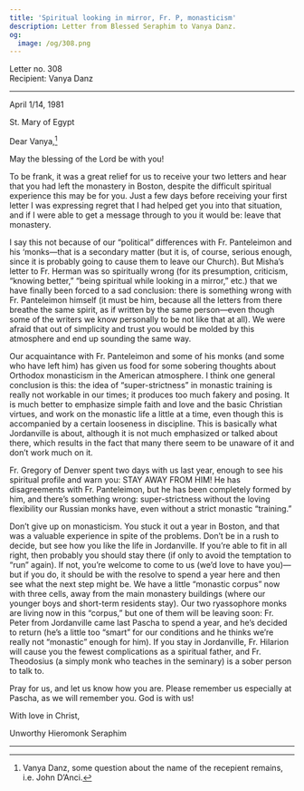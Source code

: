 ```yaml
---
title: 'Spiritual looking in mirror, Fr. P, monasticism'
description: Letter from Blessed Seraphim to Vanya Danz.
og:
  image: /og/308.png
---
```


<div style={{textAlign:'right', fontFamily:'monospace'}}>Letter no. 308</div>
<div style={{textAlign:'left', fontFamily:'monospace'}}>Recipient: Vanya Danz</div>

---

April 1/14, 1981

St. Mary of Egypt

Dear Vanya,[^1]

May the blessing of the Lord be with you!

To be frank, it was a great relief for us to receive your two letters and hear that you had left the monastery in Boston, despite the difficult spiritual experience this may be for you. Just a few days before receiving your first letter I was expressing regret that I had helped get you into that situation, and if I were able to get a message through to you it would be: leave that monastery.

I say this not because of our “political” differences with Fr. Panteleimon and his ‘monks—that is a secondary matter (but it is, of course, serious enough, since it is probably going to cause them to leave our Church). But Misha’s letter to Fr. Herman was so spiritually wrong (for its presumption, criticism, “knowing better,” “being spiritual while looking in a mirror,” etc.) that we have finally been forced to a sad conclusion: there is something wrong with Fr. Panteleimon himself (it must be him, because all the letters from there breathe the same spirit, as if written by the same person—even though some of the writers we know personally to be not like that at all). We were afraid that out of simplicity and trust you would be molded by this atmosphere and end up sounding the same way.

Our acquaintance with Fr. Panteleimon and some of his monks (and some who have left him) has given us food for some sobering thoughts about Orthodox monasticism in the American atmosphere. I think one general conclusion is this: the idea of “super-strictness” in monastic training is really not workable in our times; it produces too much fakery and posing. It is much better to emphasize simple faith and love and the basic Christian virtues, and work on the monastic life a little at a time, even though this is accompanied by a certain looseness in discipline. This is basically what Jordanville is about, although it is not much emphasized or talked about there, which results in the fact that many there seem to be unaware of it and don’t work much on it.

Fr. Gregory of Denver spent two days with us last year, enough to see his spiritual profile and warn you: STAY AWAY FROM HIM! He has disagreements with Fr. Panteleimon, but he has been completely formed by him, and there’s something wrong: super-strictness without the loving flexibility our Russian monks have, even without a strict monastic “training.”

Don’t give up on monasticism. You stuck it out a year in Boston, and that was a valuable experience in spite of the problems. Don’t be in a rush to decide, but see how you like the life in Jordanville. If you’re able to fit in all right, then probably you should stay there (if only to avoid the temptation to “run” again). If not, you’re welcome to come to us (we’d love to have you)—but if you do, it should be with the resolve to spend a year here and then see what the next step might be. We have a little “monastic corpus” now with three cells, away from the main monastery buildings (where our younger boys and short-term residents stay). Our two ryassophore monks are living now in this “corpus,” but one of them will be leaving soon: Fr. Peter from Jordanville came last Pascha to spend a year, and he’s decided to return (he’s a little too “smart” for our conditions and he thinks we’re really not “monastic” enough for him). If you stay in Jordanville, Fr. Hilarion will cause you the fewest complications as a spiritual father, and Fr. Theodosius (a simply monk who teaches in the seminary) is a sober person to talk to.

Pray for us, and let us know how you are. Please remember us especially at Pascha, as we will remember you. God is with us!

With love in Christ,

Unworthy Hieromonk Seraphim

---

[^1]: Vanya Danz, some question about the name of the recepient remains, i.e. John D’Anci.
